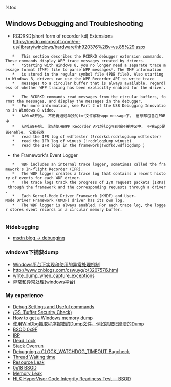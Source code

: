 %toc

==  Windows Debugging and Troubleshooting ==
*   RCDRKD(short form of recorder kd) Extensions   https://msdn.microsoft.com/en-us/library/windows/hardware/hh920376%28v=vs.85%29.aspx
    *   This section describes the RCDRKD debugger extension commands. These commands display WPP trace messages created by drivers. 
    *   *Starting with Windows 8, you no longer need a separate trace message format (TMF) file to parse WPP messages*. The TMF information
    *   is stored in the regular symbol file (PDB file). Also starting in Windows 8, drivers can use the WPP Recorder API to write trace 
    *   messages to a circular buffer that is always available, regardless of whether WPP tracing has been explicitly enabled for the driver. 
    *   The RCDRKD commands read messages from the circular buffers, format the messages, and display the messages in the debugger. 
    *   For more information, see Part 2 of the USB Debugging Innovations in Windows 8 video.
    *   从Win8开始， 不用再通过单独的tmf文件解析wpp message了， 信息都包含在PDB中
    *   从Win8开始， 驱动使用WPP Recorder API将log写到循环缓冲区中， 不管wpp是否enable， 它都有效
    *   read the IFR log of wdftester (!rcdrkd.rcdrlogdump wdftester)
    *   read the IFR log of winusb (!rcdrlogdump winusb)
    *   read the IFR logs in the framework(!wdfkd.wdflogdump <drivername>)
*   the Framework's Event Logger
    *   WDF includes an internal trace logger, sometimes called the framework's In-flight Recorder (IFR). 
    *   The WDF logger creates a trace log that contains a recent history of events for each WDF driver. 
    *   The trace logs track the progress of I/O request packets (IRPs) through the framework and the corresponding requests through a driver. 
    *   Each Kernel-Mode Driver Framework (KMDF) and User-Mode Driver Framework (UMDF) driver has its own log.
    *   The WDF logger is always enabled. For each trace log, the logger stores event records in a circular memory buffer. 
    
=== Ntdebugging ===
*   [[http://blogs.msdn.com/b/ntdebugging/default.aspx?PageIndex=1|msdn blog -> debugging]]


=== windows下捕获dump ===
*   [[Windows平台下实现和使用的异常处理机制]]
*   http://www.cnblogs.com/cswuyg/p/3207576.html
*   [[write_dump_when_capture_exceptions]]
*   [[http://www.cnblogs.com/hdtianfu/archive/2011/12/27/2303113.html|异常和异常处理(windows平台)]]

=== My experience ===
*   [[Debug Settings and Useful commands]]
*   [[/GS (Buffer Security Check)]]
*   [[http://www.novell.com/support/kb/doc.php?id=7004093|How to get a Windows memory dump]]
*   [[使用WinDbg抓取程序报错的Dump文件，例如抓取IE崩溃的Dump]]
*   [[BSOD 0x9F]]
*   [[IRP]]
*   [[Dead Lock]]
*   [[Stack Overrun]]
*   [[http://blogs.msdn.com/b/ntdebugging/archive/2011/10/26/debugging-a-clock-watchdog-timeout-bugcheck.aspx|Debugging a CLOCK_WATCHDOG_TIMEOUT Bugcheck]]
*   [[Thread Waiting time]]
*   [[Resource Leak]]
*   [[0x18 BSOD]]
*   [[Memory Leak]]
*   [[HLK HyperVisor Code Integrity Readiness Test -- BSOD]]
